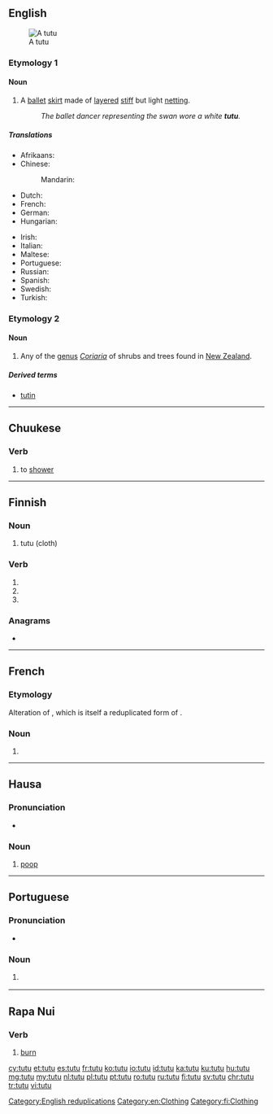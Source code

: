 {{also|Tutu|tutú|tutù|tutū|tütü|tūtū|tự tử}}
==English==
[[File:Colourful ballet tutu.jpg|thumb|A tutu]]

===Etymology 1===
{{borrowing|fr|tutu|lang=en}}

====Noun====
{{en-noun}}

# A [[ballet]] [[skirt]] made of [[layered]] [[stiff]] but light [[netting]].
#: ''The ballet dancer representing the swan wore a white '''tutu'''.''

=====Translations=====
{{trans-top|ballet skirt}}
* Afrikaans: {{t|af|tutu}}
* Chinese:
*: Mandarin: {{t|cmn|芭蕾舞裙|tr=bālěiwǔqún|sc=Hani}}
* Dutch: {{t+|nl|tutu|m}}
* French: {{t+|fr|tutu|m}}
* German: {{t+|de|Tutu|n}}
* Hungarian: {{t+|hu|tütü}}
{{trans-mid}}
* Irish: {{t|ga|tútú|m}}
* Italian: {{t|it|tutù|m}}
* Maltese: {{t|mt|tutu|m}}
* Portuguese: {{t+|pt|tutu|m}}
* Russian: {{t+|ru|па́чка|f}}
* Spanish: {{t+|es|tutú|m}}
* Swedish: {{t+|sv|tutu|c}}
* Turkish: {{t+|tr|tütü}}
{{trans-bottom}}

===Etymology 2===
{{etyl|mi|en}}

====Noun====
{{en-noun}}

# {{cx|NZ|lang=en}} Any of the [[genus]] ''[[Coriaria]]'' of shrubs and trees found in [[New Zealand]].

=====Derived terms=====
* [[tutin]]

[[Category:English reduplications]]
[[Category:en:Clothing]]

----

==Chuukese==

===Verb===
{{head|chk|verb}}

# to [[shower]]

----

==Finnish==

===Noun===
{{fi-noun}}

# tutu (cloth)

===Verb===
{{head|fi|verb form}}

# {{fi-form of|mood=indicative|tense=present connegative|tutua}}
# {{fi-form of|pr=second-person|pl=singular|mood=imperative|tense=present|tutua}}
# {{fi-form of|pr=second-person|pl=singular|mood=imperative|tense=present connegative|tutua}}

===Anagrams===
* {{l|fi|tuut}}

[[Category:fi:Clothing]]

----

==French==

===Etymology===
Alteration of {{m|fr|cucu}}, which is itself a reduplicated form of {{m|fr|cul||butt, bum, arse}}.

===Noun===
{{fr-noun|m}}

# {{l|en|tutu}}

----

==Hausa==

===Pronunciation===
* {{hyphenation|tū|tù|lang=ha}}

===Noun===
{{head|ha|noun|g=m}}

# {{label|ha|childish|or|humorous}} [[poop]]

----

==Portuguese==

===Pronunciation===
* {{rhymes|u|lang=pt}}

===Noun===
{{pt-noun|m}}

# {{l|en|tutu}} {{gloss|ballet skirt}}

{{catlangcode|pt|Clothing}}

----

==Rapa Nui==

===Verb===
{{head|rap|verb}}

# [[burn]]

[[cy:tutu]]
[[et:tutu]]
[[es:tutu]]
[[fr:tutu]]
[[ko:tutu]]
[[io:tutu]]
[[id:tutu]]
[[ka:tutu]]
[[ku:tutu]]
[[hu:tutu]]
[[mg:tutu]]
[[my:tutu]]
[[nl:tutu]]
[[pl:tutu]]
[[pt:tutu]]
[[ro:tutu]]
[[ru:tutu]]
[[fi:tutu]]
[[sv:tutu]]
[[chr:tutu]]
[[tr:tutu]]
[[vi:tutu]]